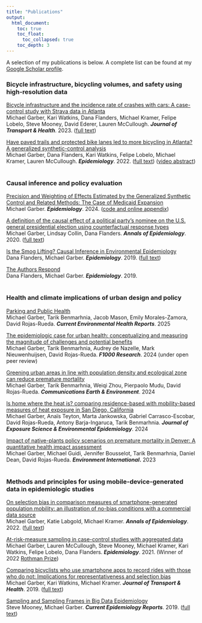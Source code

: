 ```yaml
---
title: "Publications"
output: 
  html_document:
    toc: true
    toc_float:
      toc_collapsed: true
    toc_depth: 3
---
```


A selection of my publications is below. A complete list can be found at my [Google Scholar profile](https://scholar.google.com/citations?hl=en&user=r-MsgFsAAAAJ&view_op=list_works&sortby=pubdate).<br>

### Bicycle infrastructure, bicycling volumes, and safety using high-resolution data

[Bicycle infrastructure and the incidence rate of crashes with cars: A case-control study with Strava data in Atlanta](https://www.sciencedirect.com/science/article/pii/S2214140523001056)<br>Michael Garber, Kari Watkins, Dana Flanders, Michael Kramer, Felipe Lobelo, Steve Mooney, David Ederer, Lauren McCullough. ***Journal of Transport & Health***. 2023. ([full text](https://www.ncbi.nlm.nih.gov/pmc/articles/PMC10773466/))<br>

[Have paved trails and protected bike lanes led to more bicycling in Atlanta? A generalized synthetic-control analysis](https://journals.lww.com/epidem/Abstract/9900/Have_paved_trails_and_protected_bike_lanes_led_to.15.aspx)<br>Michael Garber, Dana Flanders, Kari Watkins, Felipe Lobelo, Michael Kramer, Lauren McCullough. ***Epidemiology***. 2022. ([full text](https://www.ncbi.nlm.nih.gov/pmc/articles/PMC9211442/)) ([video abstract](https://www.youtube.com/watch?v=GJ7QzcFeCnk))<br> <br>

### Causal inference and policy evaluation

[Precision and Weighting of Effects Estimated by the Generalized Synthetic Control and Related Methods: The Case of Medicaid Expansion](https://journals.lww.com/epidem/fulltext/2024/03000/precision_and_weighting_of_effects_estimated_by.17.aspx)<br> Michael Garber. ***Epidemiology***. 2024. ([code and online appendix](https://michaeldgarber.github.io/gsynth-nianogo-et-al/index.html))<br>

[A definition of the causal effect of a political party's nominee on the U.S. general presidential election using counterfactual response types](https://www.sciencedirect.com/science/article/pii/S1047279720301733?via%3Dihub)<br> Michael Garber, Lindsay Collin, Dana Flanders. ***Annals of Epidemiology***. 2020. ([full text](https://pmc.ncbi.nlm.nih.gov/articles/PMC7412752/))<br>

[Is the Smog Lifting? Causal Inference in Environmental Epidemiology](https://journals.lww.com/epidem/Fulltext/2019/05000/Is_the_Smog_Lifting___Causal_Inference_in.2.aspx)<br> Dana Flanders, Michael Garber. ***Epidemiology***. 2019. ([full text](https://www.ncbi.nlm.nih.gov/pmc/articles/PMC6456370/))<br>

[The Authors Respond](https://journals.lww.com/epidem/fulltext/2019/11000/the_authors_respond.26.aspx)<br>Dana Flanders, Michael Garber. ***Epidemiology***. 2019.<br> <br>

### Health and climate implications of urban design and policy

[Parking and Public Health](https://link.springer.com/article/10.1007/s40572-024-00465-4)<br> Michael Garber, Tarik Benmarhnia, Jacob Mason, Emily Morales-Zamora, David Rojas-Rueda. ***Current Environmental Health Reports***. 2025<br>

[The epidemiologic case for urban health: conceptualizing and measuring the magnitude of challenges and potential benefits](https://f1000research.com/articles/13-950)<br> Michael Garber, Tarik Benmarhnia, Audrey de Nazelle, Mark Nieuwenhuijsen, David Rojas-Rueda. ***F1000 Research***. 2024 (under open peer review)<br>

[Greening urban areas in line with population density and ecological zone can reduce premature mortality](https://www.nature.com/articles/s43247-024-01803-y)<br> Michael Garber, Tarik Benmarhnia, Weiqi Zhou, Pierpaolo Mudu, David Rojas-Rueda. ***Communications Earth & Environment***. 2024<br>

[Is home where the heat is? comparing residence-based with mobility-based measures of heat exposure in San Diego, California](https://www.nature.com/articles/s41370-024-00715-5)<br>Michael Garber, Anaïs Teyton, Marta Jankowska, Gabriel Carrasco-Escobar, David Rojas-Rueda, Antony Barja-Ingaruca, Tarik Benmarhnia. ***Journal of Exposure Science & Environmental Epidemiology***. 2024<br>

[Impact of native-plants policy scenarios on premature mortality in Denver: A quantitative health impact assessment](https://www.sciencedirect.com/science/article/pii/S0160412023003239)<br>Michael Garber, Michael Guidi, Jennifer Bousselot, Tarik Benmarhnia, Daniel Dean, David Rojas-Rueda. ***Environment International*****.** 2023<br> <br>

### Methods and principles for using mobile-device-generated data in epidemiologic studies

[On selection bias in comparison measures of smartphone-generated population mobility: an illustration of no-bias conditions with a commercial data source](https://www.sciencedirect.com/science/article/abs/pii/S1047279722000370)<br>Michael Garber, Katie Labgold, Michael Kramer. ***Annals of Epidemiology***. 2022. ([full text](https://pmc.ncbi.nlm.nih.gov/articles/PMC9202634/))<br>

[At-risk-measure sampling in case-control studies with aggregated data](https://journals.lww.com/epidem/fulltext/2021/01000/at_risk_measure_sampling_in_case_control_studies.14.aspx)<br> Michael Garber, Lauren McCullough, Steve Mooney, Michael Kramer, Kari Watkins, Felipe Lobelo, Dana Flanders. ***Epidemiology***. 2021. (Winner of 2022 [Rothman Prize](https://journals.lww.com/epidem/fulltext/2022/07000/michael_d__garber,_winner_of_the_2022_rothman.1.aspx))<br>

[Comparing bicyclists who use smartphone apps to record rides with those who do not: Implications for representativeness and selection bias](https://www.sciencedirect.com/science/article/abs/pii/S2214140518305590)<br>Michael Garber, Kari Watkins, Michael Kramer. ***Journal of Transport & Health***. 2019. ([full text](https://pmc.ncbi.nlm.nih.gov/articles/PMC6959852/))<br>

[Sampling and Sampling Frames in Big Data Epidemiology](https://link.springer.com/article/10.1007/s40471-019-0179-y)<br> Steve Mooney, Michael Garber. ***Current Epidemiology Reports***. 2019. ([full text](https://pmc.ncbi.nlm.nih.gov/articles/PMC6662929/)) <br> <br>
